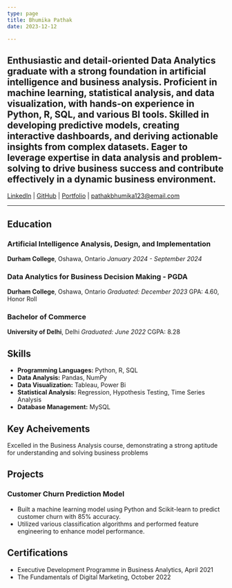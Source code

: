 ```yaml
---
type: page
title: Bhumika Pathak
date: 2023-12-12

---
```

Enthusiastic and detail-oriented Data Analytics graduate with a strong foundation in artificial intelligence and business analysis. Proficient in machine learning, statistical analysis, and data visualization, with hands-on experience in Python, R, SQL, and various BI tools. Skilled in developing predictive models, creating interactive dashboards, and deriving actionable insights from complex datasets. Eager to leverage expertise in data analysis and problem-solving to drive business success and contribute effectively in a dynamic business environment. 
---
 
[LinkedIn](https://www.linkedin.com/in/bhumika-pathak-041834178/) | [GitHub](https://github.com/BhumikaPathak2/2203_Bhumika-Pathak_Portfolio) | [Portfolio](https://2203-bhumika-pathak-portfolio.vercel.app/) | pathakbhumika123@email.com 
 
---
 
## Education

### Artificial Intelligence Analysis, Design, and Implementation
**Durham College**, Oshawa, Ontario
*January 2024 - September 2024*

### Data Analytics for Business Decision Making - PGDA
**Durham College**, Oshawa, Ontario
*Graduated: December 2023*
GPA: 4.60, Honor Roll

### Bachelor of Commerce
**University of Delhi**, Delhi
*Graduated: June 2022*
CGPA: 8.28

 
## Skills
- **Programming Languages:** Python, R, SQL
- **Data Analysis:** Pandas, NumPy
- **Data Visualization:** Tableau, Power Bi
- **Statistical Analysis:** Regression, Hypothesis Testing, Time Series Analysis
- **Database Management:** MySQL
 
 ## Key Acheivements
 Excelled in the Business Analysis course, demonstrating a strong aptitude for understanding and solving business problems

## Projects
### Customer Churn Prediction Model
- Built a machine learning model using Python and Scikit-learn to predict customer churn with 85% accuracy.
- Utilized various classification algorithms and performed feature engineering to enhance model performance.
 
 ## Certifications
- Executive Development Programme in Business Analytics, April 2021
- The Fundamentals of Digital Marketing, October 2022
